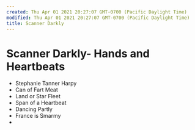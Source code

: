 ```yaml
---
created: Thu Apr 01 2021 20:27:07 GMT-0700 (Pacific Daylight Time)
modified: Thu Apr 01 2021 20:27:07 GMT-0700 (Pacific Daylight Time)
title: Scanner Darkly
---
```

# Scanner Darkly- Hands and Heartbeats
- Stephanie Tanner Harpy
- Can of Fart Meat
- Land or Star Fleet
- Span of a Heartbeat
- Dancing Partly
- France is Smarmy
-
